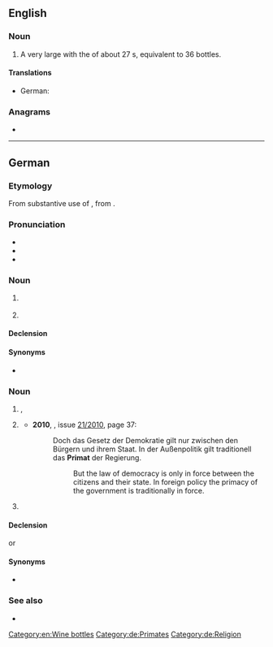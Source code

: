 {{also|primat|primât}}
==English==

===Noun===
{{en-noun}}

# A very large {{l|en|champagne}} {{l|en|bottle}} with the {{l|en|capacity}} of about 27 {{l|en|liter}}s, equivalent to 36 {{l|en|standard}} bottles.

====Translations====
{{trans-top|champagne bottle}}
* German: {{t+|de|Primat}}
{{trans-mid}}
{{trans-bottom}}

===Anagrams===
* {{anagrams|en|a=aimprt|arm pit|armpit|impart}}

[[Category:en:Wine bottles]]

----

==German==

===Etymology===
From substantive use of {{etyl|LL.|de}} {{m|la|prīmās||chief; noble}}, from {{etyl|la|de}} {{suffix|la|prīmus|ās|t1=prime, first rank|nocat=yes}}.

===Pronunciation===
* {{IPA|[pʀiˈmaːt]|lang=de}}
* {{audio|De-Primat.ogg|Audio|lang=de}}
* {{rhymes|aːt|lang=de}}

===Noun===
{{de-noun|m|Primaten|Primaten}}

# {{lb|de|ecclesiastical}} {{l|en|primate}}
# {{lb|de|zoology}} {{l|en|primate}}

====Declension====
{{de-decl-noun-m|en|en}}

====Synonyms====
* {{sense|ecclesiastical position}} {{l|de|Primas}}

===Noun===
{{de-noun|n|g2=m|Primats|gen2=Primates|Primate}}

# {{l|en|primacy}}, {{l|en|supremacy}}
#: {{synonyms|de|Vorrang}}
# {{lb|de|ecclesiastical}} {{l|en|primacy}}
#* '''2010''', ''{{w|Der Spiegel}}'', issue [http://www.spiegel.de/spiegel/print/index-2010-21.html 21/2010], page 37:
#*: Doch das Gesetz der Demokratie gilt nur zwischen den Bürgern und ihrem Staat. In der Außenpolitik gilt traditionell das '''Primat''' der Regierung.
#*:: But the law of democracy is only in force between the citizens and their state. In foreign policy the primacy of the government is traditionally in force.
# {{lb|de|wine}} {{l|en|Primat}}

====Declension====
{{de-decl-noun-n|(e)s|e}}
or
{{de-decl-noun-m|(e)s|e}}

====Synonyms====
* {{sense|ecclesiastical station}} {{l|de|Primas}}

===See also===
* {{pedialite|lang=de}}

[[Category:de:Primates]]
[[Category:de:Religion]]